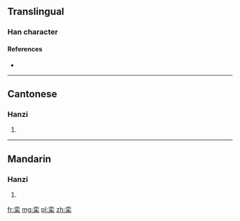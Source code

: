 {{also|欒}}
==Translingual==

===Han character===
{{Han char|rn=75|rad=木|as=06|sn=10|four=|canj=YCD}}

====References====
* {{Han ref|kx=0524.130|dkj=14751|dj=0913.010|hdz=21205.030|uh=683E|ud=26686}}

----

==Cantonese==

===Hanzi===
{{yue-hanzi|jyut=|y=lyun4|tra=欒}}

# {{defn|lang=yue|sort=木06}}

----

==Mandarin==

===Hanzi===
{{cmn-hanzi|tra=欒|pin=[[hàng]] ([[hang4]]), [[héng]] ([[heng2]]), [[luán]] ([[luan2]])|wg=hang<sup>4</sup>, heng<sup>2</sup>, luan<sup>2</sup>}}

# {{defn|lang=cmn|sort=木06}}

[[fr:栾]]
[[mg:栾]]
[[pl:栾]]
[[zh:栾]]